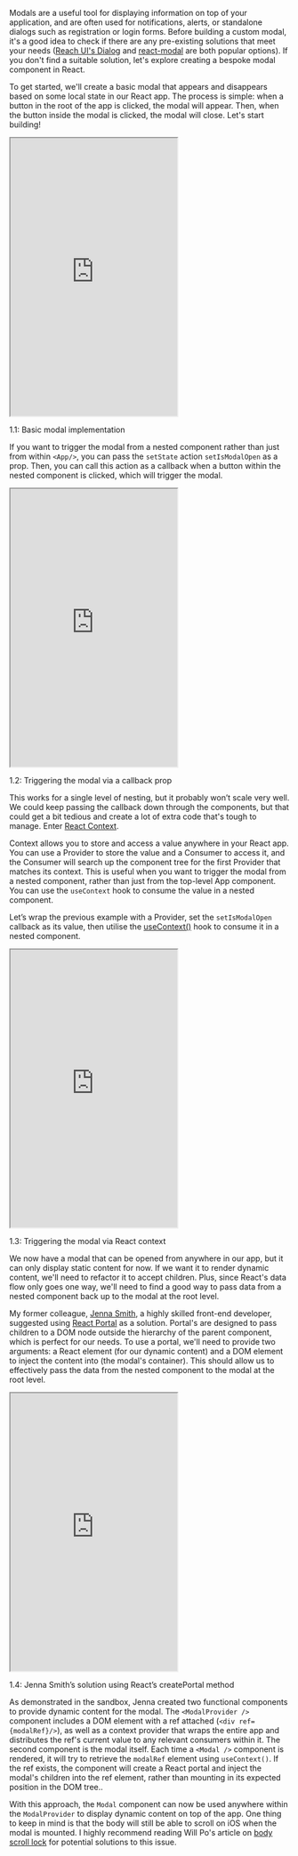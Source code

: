 
Modals are a useful tool for displaying information on top of your application, and are often used for notifications, alerts, or standalone dialogs such as registration or login forms. Before building a custom modal, it's a good idea to check if there are any pre-existing solutions that meet your needs ([Reach UI's Dialog](https://reacttraining.com/reach-ui/dialog/) and [react-modal](http://reactcommunity.org/react-modal/) are both popular options). If you don't find a suitable solution, let's explore creating a bespoke modal component in React.


To get started, we'll create a basic modal that appears and disappears based on some local state in our React app. The process is simple: when a button in the root of the app is clicked, the modal will appear. Then, when the button inside the modal is clicked, the modal will close. Let's start building!


<iframe src="https://codesandbox.io/embed/zen-pare-76gl3?autoresize=1&fontsize=14&hidenavigation=1&theme=dark&view=preview" height='500px'></iframe>


1.1: Basic modal implementation


If you want to trigger the modal from a nested component rather than just from within `<App/>`, you can pass the `setState` action `setIsModalOpen` as a prop. Then, you can call this action as a callback when a button within the nested component is clicked, which will trigger the modal.


<iframe src="https://codesandbox.io/embed/peaceful-bardeen-7jexx?autoresize=1&fontsize=14&hidenavigation=1&theme=dark&view=preview" height='500px'></iframe>


1.2: Triggering the modal via a callback prop


This works for a single level of nesting, but it probably won’t scale very well. We could keep passing the callback down through the components, but that could get a bit tedious and create a lot of extra code that's tough to manage. Enter [React Context](https://reactjs.org/docs/context.html).


Context allows you to store and access a value anywhere in your React app. You can use a Provider to store the value and a Consumer to access it, and the Consumer will search up the component tree for the first Provider that matches its context. This is useful when you want to trigger the modal from a nested component, rather than just from the top-level App component. You can use the `useContext` hook to consume the value in a nested component.


Let’s wrap the previous example with a Provider, set the `setIsModalOpen` callback as its value, then utilise the [useContext()](https://reactjs.org/docs/hooks-reference.html#usecontext) hook to consume it in a nested component.


<iframe src="https://codesandbox.io/embed/sweet-brown-yn44i?autoresize=1&fontsize=14&hidenavigation=1&theme=dark&view=preview" height='500px'></iframe>


1.3: Triggering the modal via React context


We now have a modal that can be opened from anywhere in our app, but it can only display static content for now. If we want it to render dynamic content, we'll need to refactor it to accept children. Plus, since React's data flow only goes one way, we'll need to find a good way to pass data from a nested component back up to the modal at the root level.


My former colleague, [Jenna Smith](https://twitter.com/jjenzz), a highly skilled front-end developer, suggested using [React Portal](https://reactjs.org/docs/portals.html) as a solution. Portal's are designed to pass children to a DOM node outside the hierarchy of the parent component, which is perfect for our needs. To use a portal, we'll need to provide two arguments: a React element (for our dynamic content) and a DOM element to inject the content into (the modal's container). This should allow us to effectively pass the data from the nested component to the modal at the root level.


<iframe src="https://codesandbox.io/embed/7w6mq72l2q?autoresize=1&fontsize=14&hidenavigation=1&theme=dark&view=preview" height='500px'></iframe>


1.4: Jenna Smith’s solution using React’s createPortal method


As demonstrated in the sandbox, Jenna created two functional components to provide dynamic content for the modal. The `<ModalProvider />` component includes a DOM element with a ref attached (`<div ref={modalRef}/>`), as well as a context provider that wraps the entire app and distributes the ref's current value to any relevant consumers within it. The second component is the modal itself. Each time a `<Modal />` component is rendered, it will try to retrieve the `modalRef` element using `useContext()`. If the ref exists, the component will create a React portal and inject the modal's children into the ref element, rather than mounting in its expected position in the DOM tree..


With this approach, the `Modal` component can now be used anywhere within the `ModalProvider` to display dynamic content on top of the app. One thing to keep in mind is that the body will still be able to scroll on iOS when the modal is mounted. I highly recommend reading Will Po's article on [body scroll lock](https://medium.com/jsdownunder/locking-body-scroll-for-all-devices-22def9615177) for potential solutions to this issue.

